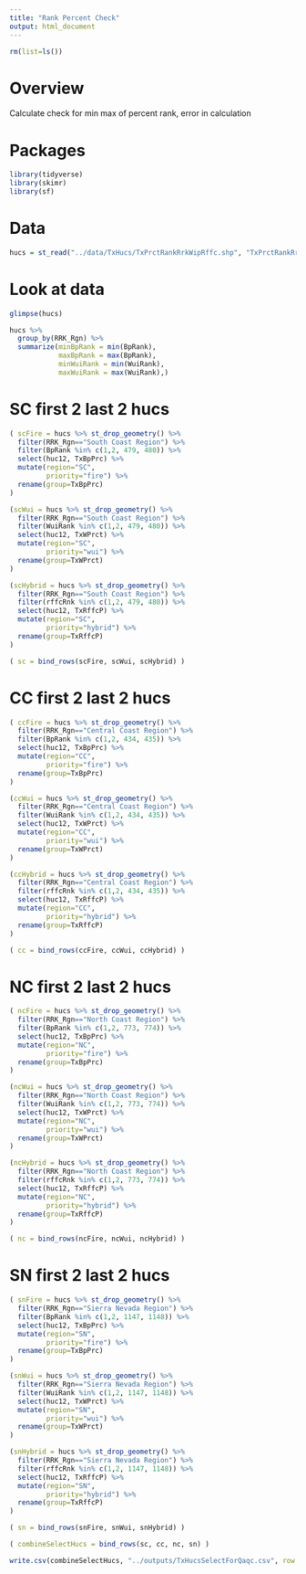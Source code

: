```yaml
---
title: "Rank Percent Check"
output: html_document
---
```


```r
rm(list=ls())
```


# Overview

Calculate check for min max of percent rank, error in calculation

# Packages
```r
library(tidyverse)
library(skimr)
library(sf)
```

# Data
```r
hucs = st_read("../data/TxHucs/TxPrctRankRrkWipRffc.shp", "TxPrctRankRrkWipRffc")
```


# Look at data

```r
glimpse(hucs)
```


```r
hucs %>% 
  group_by(RRK_Rgn) %>%
  summarize(minBpRank = min(BpRank),
            maxBpRank = max(BpRank),
            minWuiRank = min(WuiRank),
            maxWuiRank = max(WuiRank),)
```
# SC first 2 last 2 hucs
```r
( scFire = hucs %>% st_drop_geometry() %>% 
  filter(RRK_Rgn=="South Coast Region") %>% 
  filter(BpRank %in% c(1,2, 479, 480)) %>% 
  select(huc12, TxBpPrc) %>% 
  mutate(region="SC", 
         priority="fire") %>%
  rename(group=TxBpPrc)
)
```

```r
(scWui = hucs %>% st_drop_geometry() %>% 
  filter(RRK_Rgn=="South Coast Region") %>% 
  filter(WuiRank %in% c(1,2, 479, 480)) %>% 
  select(huc12, TxWPrct) %>% 
  mutate(region="SC", 
         priority="wui") %>%
  rename(group=TxWPrct)
)
```

```r
(scHybrid = hucs %>% st_drop_geometry() %>% 
  filter(RRK_Rgn=="South Coast Region") %>% 
  filter(rffcRnk %in% c(1,2, 479, 480)) %>% 
  select(huc12, TxRffcP) %>% 
  mutate(region="SC", 
         priority="hybrid") %>%
  rename(group=TxRffcP)
)
```
```r
( sc = bind_rows(scFire, scWui, scHybrid) )
```

# CC first 2 last 2 hucs

```r
( ccFire = hucs %>% st_drop_geometry() %>% 
  filter(RRK_Rgn=="Central Coast Region") %>% 
  filter(BpRank %in% c(1,2, 434, 435)) %>% 
  select(huc12, TxBpPrc) %>% 
  mutate(region="CC", 
         priority="fire") %>%
  rename(group=TxBpPrc)
)
```

```r
(ccWui = hucs %>% st_drop_geometry() %>% 
  filter(RRK_Rgn=="Central Coast Region") %>% 
  filter(WuiRank %in% c(1,2, 434, 435)) %>% 
  select(huc12, TxWPrct) %>% 
  mutate(region="CC", 
         priority="wui") %>%
  rename(group=TxWPrct)
)
```

```r
(ccHybrid = hucs %>% st_drop_geometry() %>% 
  filter(RRK_Rgn=="Central Coast Region") %>% 
  filter(rffcRnk %in% c(1,2, 434, 435)) %>% 
  select(huc12, TxRffcP) %>% 
  mutate(region="CC", 
         priority="hybrid") %>%
  rename(group=TxRffcP)
)
```
```r
( cc = bind_rows(ccFire, ccWui, ccHybrid) )
```

# NC first 2 last 2 hucs

```r
( ncFire = hucs %>% st_drop_geometry() %>% 
  filter(RRK_Rgn=="North Coast Region") %>% 
  filter(BpRank %in% c(1,2, 773, 774)) %>% 
  select(huc12, TxBpPrc) %>% 
  mutate(region="NC", 
         priority="fire") %>%
  rename(group=TxBpPrc)
)
```

```r
(ncWui = hucs %>% st_drop_geometry() %>% 
  filter(RRK_Rgn=="North Coast Region") %>% 
  filter(WuiRank %in% c(1,2, 773, 774)) %>% 
  select(huc12, TxWPrct) %>% 
  mutate(region="NC", 
         priority="wui") %>%
  rename(group=TxWPrct)
)
```

```r
(ncHybrid = hucs %>% st_drop_geometry() %>% 
  filter(RRK_Rgn=="North Coast Region") %>% 
  filter(rffcRnk %in% c(1,2, 773, 774)) %>% 
  select(huc12, TxRffcP) %>% 
  mutate(region="NC", 
         priority="hybrid") %>%
  rename(group=TxRffcP)
)
```
```r
( nc = bind_rows(ncFire, ncWui, ncHybrid) )
```


# SN first 2 last 2 hucs

```r
( snFire = hucs %>% st_drop_geometry() %>% 
  filter(RRK_Rgn=="Sierra Nevada Region") %>% 
  filter(BpRank %in% c(1,2, 1147, 1148)) %>% 
  select(huc12, TxBpPrc) %>% 
  mutate(region="SN", 
         priority="fire") %>%
  rename(group=TxBpPrc)
)
```

```r
(snWui = hucs %>% st_drop_geometry() %>% 
  filter(RRK_Rgn=="Sierra Nevada Region") %>% 
  filter(WuiRank %in% c(1,2, 1147, 1148)) %>% 
  select(huc12, TxWPrct) %>% 
  mutate(region="SN", 
         priority="wui") %>%
  rename(group=TxWPrct)
)
```

```r
(snHybrid = hucs %>% st_drop_geometry() %>% 
  filter(RRK_Rgn=="Sierra Nevada Region") %>% 
  filter(rffcRnk %in% c(1,2, 1147, 1148)) %>% 
  select(huc12, TxRffcP) %>% 
  mutate(region="SN", 
         priority="hybrid") %>%
  rename(group=TxRffcP)
)
```
```r
( sn = bind_rows(snFire, snWui, snHybrid) )
```


```r
( combineSelectHucs = bind_rows(sc, cc, nc, sn) )
```

```r
write.csv(combineSelectHucs, "../outputs/TxHucsSelectForQaqc.csv", row.names=FALSE)
```